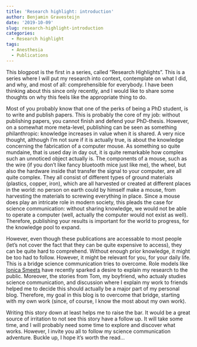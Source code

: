 ```yaml
---
title: 'Research highlight: introduction'
author: Benjamin Gravesteijn
date: '2019-10-09'
slug: research-highlight-introduction
categories:
  - Research highlight
tags:
  - Anesthesia
  - Publications
---
```


This blogpost is the first in a series, called "Research Highlights". This is a series where I will put my research into context, contemplate on what I did, and why, and most of all: comprehensible for everybody. I have been thinking about this since only recently, and I would like to share some thoughts on why this feels like the appropriate thing to do.

Most of you probably know that one of the perks of being a PhD student, is to write and publish papers. This is probably the core of my job: without publishing papers, you cannot finish and defend your PhD-thesis. However, on a somewhat more meta-level, publishing can be seen as something philanthropic: knowledge increases in value when it is shared. A very nice thought, although I'm not sure if it is actually true, is about the knowledge concerning the fabrication of a computer mouse. As something so quite mundaine, that is used day in day out, it is quite remarkable how complex such an unnoticed object actually is. The components of a mouse, such as the wire (if you don't like fancy bluetooth mice just like me), the wheel, but also the hardware inside that transfer the signal to your computer, are all quite complex. They all consist of different types of ground materials (plastics, copper, iron), which are all harvested or created at different places in the world: no person on earth could by himself make a mouse, from harvesting the materials to screwing everything in place. Since a mouse does play an intricate role in modern society, this pleads the case for science communication: without sharing knowledge, we would not be able to operate a computer (well, actually the computer would not exist as well). Therefore, publishing your results is important for the world to progress, for the knowledge pool to expand.

However, even though these publications are accessable to most people (let's not cover the fact that they can be quite expensive to access), they can be quite hard to comprehend. Without enough prior knowledge, it might be too had to follow. However, it might be relevant for you, for your daily life. This is a bridge science communication tries to overcome. Role models like [Ionica Smeets](https://twitter.com/ionicasmeets) have recently sparked a desire to explain my research to the public. Moreover, the stories from Tom, my boyfriend, who actualy studies science communication, and discussion where I explain my work to friends helped me to decide this should actually be a major part of my personal blog. Therefore, my goal in this blog is to overcome that bridge, starting with my own work (since, of course, I know the most about my own work). 

Writing this story down at least helps me to raise the bar. It would be a great source of irritation to not see this story have a follow up. It will take some time, and I will probably need some time to explore and discover what works. However, I invite you all to follow my science communication adventure. Buckle up, I hope it's worth the read...